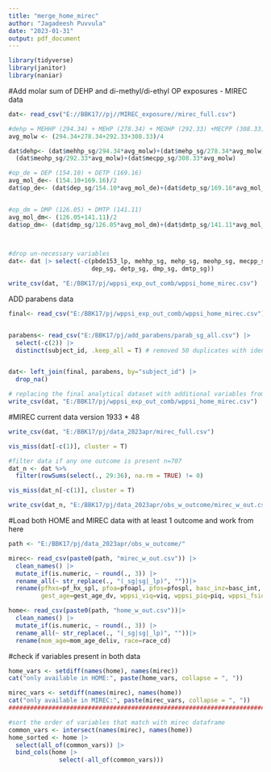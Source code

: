 ```yaml
---
title: "merge_home_mirec"
author: "Jagadeesh Puvvula"
date: "2023-01-31"
output: pdf_document
---
```


```r
library(tidyverse)
library(janitor)
library(naniar)
```


#Add molar sum of DEHP and di-methyl/di-ethyl OP exposures - MIREC data
```r
dat<- read_csv("E://BBK17//pj//MIREC_exposure//mirec_full.csv")

#dehp = MEHHP (294.34) + MEHP (278.34) + MEOHP (292.33) +MECPP (308.33) | mol. wt from pubchem
avg_molw <- (294.34+278.34+292.33+308.33)/4

dat$dehp<- (dat$mehhp_sg/294.34*avg_molw)+(dat$mehp_sg/278.34*avg_molw)+
  (dat$meohp_sg/292.33*avg_molw)+(dat$mecpp_sg/308.33*avg_molw)

#op_de = DEP (154.10) + DETP (169.16)
avg_mol_de<- (154.10+169.16)/2
dat$op_de<- (dat$dep_sg/154.10*avg_mol_de)+(dat$detp_sg/169.16*avg_mol_de)


#op_dm = DMP (126.05) + DMTP (141.11)
avg_mol_dm<- (126.05+141.11)/2
dat$op_dm<- (dat$dmp_sg/126.05*avg_mol_dm)+(dat$dmtp_sg/141.11*avg_mol_dm)

  

#drop un-necessary variables
dat<- dat |> select(-c(pbde153_lp, mehhp_sg, mehp_sg, meohp_sg, mecpp_sg,
                       dep_sg, detp_sg, dmp_sg, dmtp_sg))

write_csv(dat, "E:/BBK17/pj/wppsi_exp_out_comb/wppsi_home_mirec.csv")
```


ADD parabens data
```r
final<- read_csv("E:/BBK17/pj/wppsi_exp_out_comb/wppsi_home_mirec.csv")


parabens<- read_csv("E:/BBK17/pj/add_parabens/parab_sg_all.csv") |>
  select(-c(2)) |>
  distinct(subject_id, .keep_all = T) # removed 50 duplicates with identical values


dat<- left_join(final, parabens, by="subject_id") |>
  drop_na()

# replacing the final analytical dataset with additional variables from paraben
write_csv(dat, "E:/BBK17/pj/wppsi_exp_out_comb/wppsi_home_mirec.csv")
```


#MIREC current data version 1933 * 48 
```r
write_csv(dat, "E:/BBK17/pj/data_2023apr/mirec_full.csv")

vis_miss(dat[-c(1)], cluster = T)

#filter data if any one outcome is present n=707
dat_n <- dat %>% 
  filter(rowSums(select(., 29:36), na.rm = TRUE) != 0)

vis_miss(dat_n[-c(1)], cluster = T)

write_csv(dat_n, "E:/BBK17/pj/data_2023apr/obs_w_outcome/mirec_w_out.csv")
```

#Load both HOME and MIREC data with at least 1 outcome and work from here
```r
path <- "E:/BBK17/pj/data_2023apr/obs_w_outcome/"

mirec<- read_csv(paste0(path, "mirec_w_out.csv")) |>
  clean_names() |>
  mutate_if(is.numeric, ~ round(., 3)) |>
  rename_all(~ str_replace(., "(_sg|sg|_lp)", ""))|>
  rename(pfhxs=pf_hx_spl, pfoa=pfoapl, pfos=pfospl, basc_inz=basc_int,
         gest_age=gest_age_dv, wppsi_viq=viq, wppsi_piq=piq, wppsi_fsiq=fsiq)

home<- read_csv(paste0(path, "home_w_out.csv"))|>
  clean_names() |>
  mutate_if(is.numeric, ~ round(., 3)) |>
  rename_all(~ str_replace(., "(_sg|sg|_lp)", ""))|>
  rename(mom_age=mom_age_deliv, race=race_cd)
```


#check if variables present in both data
```r
home_vars <- setdiff(names(home), names(mirec))
cat("only available in HOME:", paste(home_vars, collapse = ", "))

mirec_vars <- setdiff(names(mirec), names(home))
cat("only available in MIREC:", paste(mirec_vars, collapse = ", "))
################################################################################

#sort the order of variables that match with mirec dataframe
common_vars <- intersect(names(mirec), names(home))
home_sorted <- home |>
  select(all_of(common_vars)) |>
  bind_cols(home |>
              select(-all_of(common_vars)))
```









